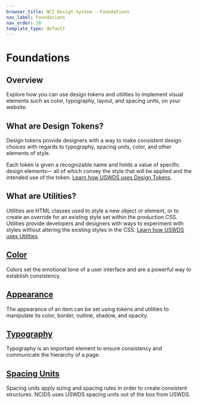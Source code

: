 ```yaml
---
browser_title: NCI Design System - Foundations
nav_label: Foundations
nav_order: 30
template_type: default
---
```


# Foundations

## Overview

Explore how you can use design tokens and utilities to implement visual elements such as color, typography, layout, and spacing units, on your website.

## What are Design Tokens?

Design tokens provide designers with a way to make consistent design choices with regards to typography, spacing units, color, and other elements of style.

Each token is given a recognizable name and holds a value of specific design elements— all of which convey the style that will be applied and the intended use of the token. [Learn how USWDS uses Design Tokens](https://designsystem.digital.gov/design-tokens/).

## What are Utilities?

Utilities are HTML classes used to style a new object or element, or to create an override for an existing style set within the production CSS. Utilities provide developers and designers with ways to experiment with styles without altering the existing styles in the CSS. [Learn how USWDS uses Utilities](https://designsystem.digital.gov/utilities/?).

## [Color](/foundations/color)

Colors set the emotional tone of a user interface and are a powerful way to establish consistency.

## [Appearance](/foundations/appearance)

The appearance of an item can be set using tokens and utilities to manipulate its color, border, outline, shadow, and opacity.

## [Typography](/foundations/typography)

Typography is an important element to ensure consistency and communicate the hierarchy of a page.

## [Spacing Units](/foundations/spacing-units)

Spacing units apply sizing and spacing rules in order to create consistent structures. NCIDS uses USWDS spacing units out of the box from USWDS.
